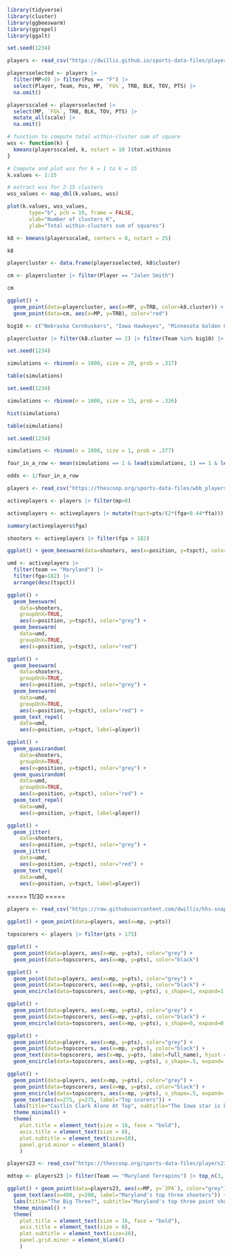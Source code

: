 ```r
library(tidyverse)
library(cluster)
library(ggbeeswarm)
library(ggrepel)
library(ggalt)

set.seed(1234)
```

```r
players <- read_csv("https://dwillis.github.io/sports-data-files/players20.csv")
```

```r
playersselected <- players |>
  filter(MP>0) |> filter(Pos == "F") |>
  select(Player, Team, Pos, MP, `FG%`, TRB, BLK, TOV, PTS) |>
  na.omit()
```

```r
playersscaled <- playersselected |>
  select(MP, `FG%`, TRB, BLK, TOV, PTS) |>
  mutate_all(scale) |>
  na.omit()
```

```r
# function to compute total within-cluster sum of square
wss <- function(k) {
  kmeans(playersscaled, k, nstart = 10 )$tot.withinss
}

# Compute and plot wss for k = 1 to k = 15
k.values <- 1:15

# extract wss for 2-15 clusters
wss_values <- map_dbl(k.values, wss)

plot(k.values, wss_values,
       type="b", pch = 19, frame = FALSE,
       xlab="Number of clusters K",
       ylab="Total within-clusters sum of squares")
```

```r
k8 <- kmeans(playersscaled, centers = 8, nstart = 25)

k8
```

```r
playercluster <- data.frame(playersselected, k8$cluster)
```

```r
cm <- playercluster |> filter(Player == "Jalen Smith")

cm
```

```r
ggplot() +
  geom_point(data=playercluster, aes(x=MP, y=TRB, color=k8.cluster)) +
  geom_point(data=cm, aes(x=MP, y=TRB), color="red")
```

```r
big10 <- c("Nebraska Cornhuskers", "Iowa Hawkeyes", "Minnesota Golden Gophers", "Illinois Fighting Illini", "Northwestern Wildcats", "Wisconsin Badgers", "Indiana Hoosiers", "Purdue Boilermakers", "Ohio State Buckeyes", "Michigan Wolverines", "Michigan State Spartans", "Penn State Nittany Lions", "Rutgers Scarlet Knights", "Maryland Terrapins")

playercluster |> filter(k8.cluster == 2) |> filter(Team %in% big10) |> arrange(desc(MP))
```

```r
set.seed(1234)

simulations <- rbinom(n = 1000, size = 20, prob = .317)

table(simulations)
```

```r
set.seed(1234)

simulations <- rbinom(n = 1000, size = 15, prob = .326)

hist(simulations)
```

```r
table(simulations)
```
```r
set.seed(1234)

simulations <- rbinom(n = 1000, size = 1, prob = .377)

four_in_a_row <- mean(simulations == 1 & lead(simulations, 1) == 1 & lead(simulations, 2) == 1 & lead(simulations, 3) == 1)

odds <- 1/four_in_a_row
```

```r
players <- read_csv("https://thescoop.org/sports-data-files/wbb_players_2023.csv")
```

```r
activeplayers <- players |> filter(mp>0) 

activeplayers <- activeplayers |> mutate(tspct=pts/(2*(fga+0.44*fta)))

summary(activeplayers$fga)
```
```r
shooters <- activeplayers |> filter(fga > 182)

ggplot() + geom_beeswarm(data=shooters, aes(x=position, y=tspct), color="grey")
```
```r
umd <- activeplayers |> 
  filter(team == "Maryland") |> 
  filter(fga>182) |> 
  arrange(desc(tspct))

ggplot() + 
  geom_beeswarm(
    data=shooters, 
    groupOnX=TRUE, 
    aes(x=position, y=tspct), color="grey") + 
  geom_beeswarm(
    data=umd, 
    groupOnX=TRUE, 
    aes(x=position, y=tspct), color="red")
```
```r
ggplot() + 
  geom_beeswarm(
    data=shooters, 
    groupOnX=TRUE, 
    aes(x=position, y=tspct), color="grey") + 
  geom_beeswarm(
    data=umd, 
    groupOnX=TRUE, 
    aes(x=position, y=tspct), color="red") +
  geom_text_repel(
    data=umd, 
    aes(x=position, y=tspct, label=player))
```
```r
ggplot() + 
  geom_quasirandom(
    data=shooters, 
    groupOnX=TRUE, 
    aes(x=position, y=tspct), color="grey") + 
  geom_quasirandom(
    data=umd, 
    groupOnX=TRUE, 
    aes(x=position, y=tspct), color="red") +
  geom_text_repel(
    data=umd, 
    aes(x=position, y=tspct, label=player))
```

```r
ggplot() + 
  geom_jitter(
    data=shooters, 
    aes(x=position, y=tspct), color="grey") + 
  geom_jitter(
    data=umd, 
    aes(x=position, y=tspct), color="red") +
  geom_text_repel(
    data=umd, 
    aes(x=position, y=tspct, label=player))
```

===== 11/30 =====

```r
players <- read_csv("https://raw.githubusercontent.com/dwillis/hhs-snapshots/main/data/player_totals_20231130.csv") |> filter(mp > 0)
```

```r
ggplot() + geom_point(data=players, aes(x=mp, y=pts))
```

```r
topscorers <- players |> filter(pts > 175)

ggplot() + 
  geom_point(data=players, aes(x=mp, y=pts), color="grey") +
  geom_point(data=topscorers, aes(x=mp, y=pts), color="black")
```

```r
ggplot() + 
  geom_point(data=players, aes(x=mp, y=pts), color="grey") + 
  geom_point(data=topscorers, aes(x=mp, y=pts), color="black") + 
  geom_encircle(data=topscorers, aes(x=mp, y=pts), s_shape=1, expand=1, colour="red")
```

```r
ggplot() + 
  geom_point(data=players, aes(x=mp, y=pts), color="grey") + 
  geom_point(data=topscorers, aes(x=mp, y=pts), color="black") + 
  geom_encircle(data=topscorers, aes(x=mp, y=pts), s_shape=0, expand=0, colour="red")
```

```r
ggplot() + 
  geom_point(data=players, aes(x=mp, y=pts), color="grey") + 
  geom_point(data=topscorers, aes(x=mp, y=pts), color="black") + 
  geom_text(data=topscorers, aes(x=mp, y=pts, label=full_name), hjust = 0, vjust=1) +
  geom_encircle(data=topscorers, aes(x=mp, y=pts), s_shape=.5, expand=.03, colour="red")
```

```r
ggplot() + 
  geom_point(data=players, aes(x=mp, y=pts), color="grey") + 
  geom_point(data=topscorers, aes(x=mp, y=pts), color="black") + 
  geom_encircle(data=topscorers, aes(x=mp, y=pts), s_shape=.5, expand=.03, colour="red") +
  geom_text(aes(x=275, y=275, label="Top scorers")) + 
  labs(title="Caitlin Clark Alone At Top", subtitle="The Iowa star is by far the top scorer among all NCAA players", x="Minutes", y="Points") + 
  theme_minimal() + 
  theme(
    plot.title = element_text(size = 16, face = "bold"),
    axis.title = element_text(size = 8), 
    plot.subtitle = element_text(size=10), 
    panel.grid.minor = element_blank()
    )
```

```r
players23 <- read_csv("https://thescoop.org/sports-data-files/players23.csv")
```

```r
mdtop <- players23 |> filter(Team == "Maryland Terrapins") |> top_n(3, `3PA`)

ggplot() + geom_point(data=players23, aes(x=MP, y=`3PA`), color="grey") + geom_point(data=mdtop, aes(x=MP, y=`3PA`), color="red") + geom_encircle(data=mdtop, aes(x=MP, y=`3PA`), s_shape=.02, expand=.18, colour="red") +
  geom_text(aes(x=400, y=200, label="Maryland's top three shooters")) + 
  labs(title="The Big Three?", subtitle="Maryland's top three point shooters not among the leaders in college basketball ", x="Minutes", y="Three point attempts") + 
  theme_minimal() + 
  theme(
    plot.title = element_text(size = 16, face = "bold"),
    axis.title = element_text(size = 8), 
    plot.subtitle = element_text(size=10), 
    panel.grid.minor = element_blank()
    )
```

